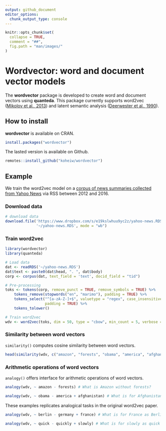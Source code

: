 ```yaml
---
output: github_document
editor_options: 
  chunk_output_type: console
---
```


```r
knitr::opts_chunk$set(
  collapse = TRUE,
  comment = "##",
  fig.path = "man/images/"
)
```

# Wordvector: word and document vector models

The **wordvector** package is developed to create word and document vectors using **quanteda**. This package currently supports word2vec ([Mikolov et al., 2013](http://arxiv.org/abs/1310.4546)) and latent semantic analysis ([Deerwester et al., 1990](https://doi.org/10.1002/(SICI)1097-4571(199009)41:6<391::AID-ASI1>3.0.CO;2-9)). 

## How to install

**wordvector** is available on CRAN.

```r
install.packages("wordvector")
```

The lasted version is available on Github.

```r
remotes::install_github("koheiw/wordvector")
```


## Example

We train the word2vec model on a [corpus of news summaries collected from Yahoo News](https://www.dropbox.com/s/e19kslwhuu9yc2z/yahoo-news.RDS?dl=1) via RSS between 2012 and 2016. 

### Download data

```r
# download data
download.file('https://www.dropbox.com/s/e19kslwhuu9yc2z/yahoo-news.RDS?dl=1', 
              '~/yahoo-news.RDS', mode = "wb")
```

### Train word2vec

```r
library(wordvector)
library(quanteda)

# Load data
dat <- readRDS('~/yahoo-news.RDS')
dat$text <- paste0(dat$head, ". ", dat$body)
corp <- corpus(dat, text_field = 'text', docid_field = "tid")

# Pre-processing
toks <- tokens(corp, remove_punct = TRUE, remove_symbols = TRUE) %>% 
    tokens_remove(stopwords("en", "marimo"), padding = TRUE) %>% 
    tokens_select("^[a-zA-Z-]+$", valuetype = "regex", case_insensitive = FALSE,
                  padding = TRUE) %>% 
    tokens_tolower()

# Train word2vec
wdv <- word2vec(toks, dim = 50, type = "cbow", min_count = 5, verbose = TRUE)
```

### Similarity between word vectors

`similarity()` computes cosine similarity between word vectors.

```r
head(similarity(wdv, c("amazon", "forests", "obama", "america", "afghanistan"), mode = "word"), n = 10)
```

### Arithmetic operations of word vectors

`analogy()` offers interface for arithmetic operations of word vectors. 

```r
analogy(wdv, ~ amazon - forests) # What is Amazon without forests?
```

```r
analogy(wdv, ~ obama - america + afghanistan) # What is for Afghanistan as Obama for America? 
```

These examples replicates analogical tasks in the original word2vec paper.

```r
analogy(wdv, ~ berlin - germany + france) # What is for France as Berlin for Germany?
```

```r
analogy(wdv, ~ quick - quickly + slowly) # What is for slowly as quick for quickly?
```


